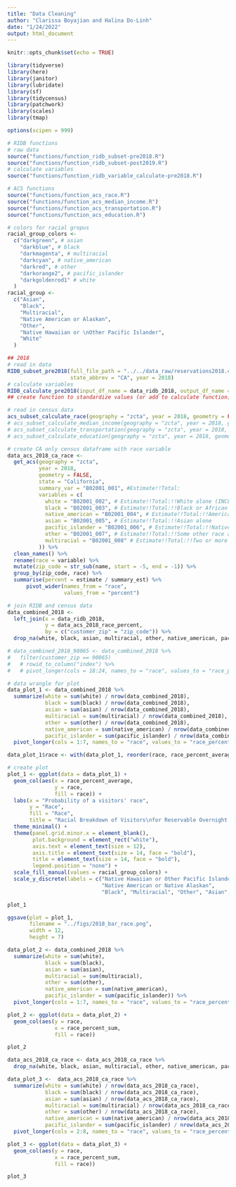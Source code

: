 ```yaml
---
title: "Data Cleaning"
author: "Clarissa Boyajian and Halina Do-Linh"
date: "1/24/2022"
output: html_document
---
```


```r
knitr::opts_chunk$set(echo = TRUE)

library(tidyverse)
library(here)
library(janitor)
library(lubridate)
library(sf)
library(tidycensus)
library(patchwork)
library(scales)
library(tmap)

options(scipen = 999)

# RIDB functions
# raw data
source("functions/function_ridb_subset-pre2018.R")
source("functions/function_ridb_subset-post2019.R")
# calculate variables
source("functions/function_ridb_variable_calculate-pre2018.R")

# ACS functions
source("functions/function_acs_race.R")
source("functions/function_acs_median_income.R")
source("functions/function_acs_transportation.R")
source("functions/function_acs_education.R")

# colors for racial gropus
racial_group_colors <- 
  c("darkgreen", # asian
    "darkblue", # black
    "darkmagenta", # multiracial
    "darkcyan", # native_american
    "darkred", # other
    "darkorange2", # pacific_islander
    "darkgoldenrod1" # white
  )
racial_group <- 
  c("Asian",
    "Black",
    "Multiracial",
    "Native American or Alaskan",
    "Other",
    "Native Hawaiian or \nOther Pacific Islander",
    "White"
  )
```

```r
## 2018
# read in data
RIDB_subset_pre2018(full_file_path = "../../data_raw/reservations2018.csv", 
                    state_abbrev = "CA", year = 2018)
# calculate variables
RIDB_calculate_pre2018(input_df_name = data_ridb_2018, output_df_name = "data_ridb_2018")
## create function to standardize values (or add to calculate function)
```

```r
# read in census data
acs_subset_calculate_race(geography = "zcta", year = 2018, geometry = FALSE)
# acs_subset_calculate_median_income(geography = "zcta", year = 2018, geometry = FALSE)
# acs_subset_calculate_transportation(geography = "zcta", year = 2018, geometry = FALSE)
# acs_subset_calculate_education(geography = "zcta", year = 2018, geometry = FALSE)
```

```r
# create CA only census dataframe with race variable
data_acs_2018_ca_race <- 
  get_acs(geography = "zcta",
          year = 2018,
          geometry = FALSE,
          state = "California",
          summary_var = "B02001_001", #Estimate!!Total:
          variables = c(
            white = "B02001_002", # Estimate!!Total:!!White alone (INCLUDING HISPANIC AND/OR LATINO)
            black = "B02001_003", # Estimate!!Total:!!Black or African American alone
            native_american = "B02001_004", # Estimate!!Total:!!American Indian and Alaska Native alone
            asian = "B02001_005", # Estimate!!Total:!!Asian alone
            pacific_islander = "B02001_006", # Estimate!!Total:!!Native Hawaiian and Other Pacific Islander alone
            other = "B02001_007", # Estimate!!Total:!!Some other race alone
            multiracial = "B02001_008" # Estimate!!Total:!!Two or more races
          )) %>% 
  clean_names() %>% 
  rename(race = variable) %>% 
  mutate(zip_code = str_sub(name, start = -5, end = -1)) %>% 
  group_by(zip_code, race) %>% 
  summarise(percent = estimate / summary_est) %>% 
      pivot_wider(names_from = "race",
                  values_from = "percent")
```




```r
# join RIDB and census data
data_combined_2018 <- 
  left_join(x = data_ridb_2018,
            y = data_acs_2018_race_percent,
            by = c("customer_zip" = "zip_code")) %>% 
  drop_na(white, black, asian, multiracial, other, native_american, pacific_islander)

# data_combined_2018_90065 <- data_combined_2018 %>% 
#   filter(customer_zip == 90065)
#   # rowid_to_column("index") %>% 
#   # pivot_longer(cols = 18:24, names_to = "race", values_to = "race_percent")
```

```r
# data wrangle for plot
data_plot_1 <- data_combined_2018 %>% 
  summarize(white = sum(white) / nrow(data_combined_2018),
            black = sum(black) / nrow(data_combined_2018),
            asian = sum(asian) / nrow(data_combined_2018),
            multiracial = sum(multiracial) / nrow(data_combined_2018),
            other = sum(other) / nrow(data_combined_2018),
            native_american = sum(native_american) / nrow(data_combined_2018),
            pacific_islander = sum(pacific_islander) / nrow(data_combined_2018)) %>% 
  pivot_longer(cols = 1:7, names_to = "race", values_to = "race_percent_average")

data_plot_1$race <- with(data_plot_1, reorder(race, race_percent_average))

# create plot
plot_1 <- ggplot(data = data_plot_1) +
  geom_col(aes(x = race_percent_average,
               y = race, 
               fill = race)) +
  labs(x = "Probability of a visitors' race",
       y = "Race",
       fill = "Race",
       title = "Racial Breakdown of Visitors\nfor Reservable Overnight Sites in California in 2018") +
  theme_minimal() +
  theme(panel.grid.minor.x = element_blank(),
        plot.background = element_rect("white"),
        axis.text = element_text(size = 12),
        axis.title = element_text(size = 14, face = "bold"),
        title = element_text(size = 14, face = "bold"),
        legend.position = "none") +
  scale_fill_manual(values = racial_group_colors) +
  scale_y_discrete(labels = c("Native Hawaiian or Other Pacific Islander",
                              "Native American or Native Alaskan",
                              "Black", "Multiracial", "Other", "Asian", "White"))

plot_1
```

```r
ggsave(plot = plot_1, 
       filename = "../figs/2018_bar_race.png",
       width = 12,
       height = 7)
```


```r
data_plot_2 <- data_combined_2018 %>% 
  summarize(white = sum(white),
            black = sum(black),
            asian = sum(asian),
            multiracial = sum(multiracial),
            other = sum(other),
            native_american = sum(native_american),
            pacific_islander = sum(pacific_islander)) %>% 
  pivot_longer(cols = 1:7, names_to = "race", values_to = "race_percent_sum")

plot_2 <- ggplot(data = data_plot_2) +
  geom_col(aes(y = race, 
               x = race_percent_sum, 
               fill = race))

plot_2
```

```r
data_acs_2018_ca_race <- data_acs_2018_ca_race %>% 
  drop_na(white, black, asian, multiracial, other, native_american, pacific_islander)

data_plot_3 <-  data_acs_2018_ca_race %>% 
  summarize(white = sum(white) / nrow(data_acs_2018_ca_race),
            black = sum(black) / nrow(data_acs_2018_ca_race),
            asian = sum(asian) / nrow(data_acs_2018_ca_race),
            multiracial = sum(multiracial) / nrow(data_acs_2018_ca_race),
            other = sum(other) / nrow(data_acs_2018_ca_race),
            native_american = sum(native_american) / nrow(data_acs_2018_ca_race),
            pacific_islander = sum(pacific_islander) / nrow(data_acs_2018_ca_race)) %>% 
  pivot_longer(cols = 2:8, names_to = "race", values_to = "race_percent_sum")

plot_3 <- ggplot(data = data_plot_3) +
  geom_col(aes(y = race, 
               x = race_percent_sum, 
               fill = race))

plot_3
```

